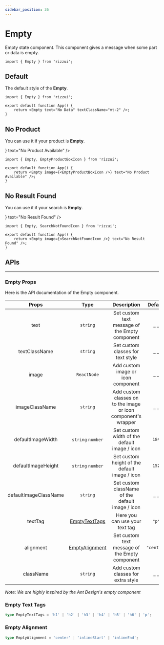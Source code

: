 ```yaml
---
sidebar_position: 36
---
```



# Empty

Empty state component. This component gives a message when some part or data is empty.

```tsx
import { Empty } from 'rizzui';
```

<div className="mb-28" />

## Default

The default style of the **Empty**.

<Paper>
	<Empty text="No Data" textClassName="mt-2" />
</Paper>

```tsx
import { Empty } from 'rizzui';

export default function App() {
	return <Empty text="No Data" textClassName="mt-2" />;
}
```

<div className="mb-16" />

## No Product

You can use it if your product is **Empty**.

<Paper>
	<Empty image={<EmptyProductBoxIcon />} text="No Product Available" />
</Paper>

```tsx
import { Empty, EmptyProductBoxIcon } from 'rizzui';

export default function App() {
	return <Empty image={<EmptyProductBoxIcon />} text="No Product Available" />;
}
```

<div className="mb-16" />

## No Result Found

You can use it if your search is **Empty**.

<Paper>
	<Empty image={<SearchNotFoundIcon />} text="No Result Found" />
</Paper>

```tsx
import { Empty, SearchNotFoundIcon } from 'rizzui';

export default function App() {
	return <Empty image={<SearchNotFoundIcon />} text="No Result Found" />;
}
```

<div className="mb-20" />

## APIs

<hr />

<div className="mb-10" />

### Empty Props

Here is the API documentation of the Empty component.

|         Props         |                Type                |                          Description                           |  Default   |
| :-------------------: | :--------------------------------: | :------------------------------------------------------------: | :--------: |
|         text          |              `string`              |         Set custom text message of the Empty component         |   \_ \_    |
|     textClassName     |              `string`              |               Set custom classes for text style                |   \_ \_    |
|         image         |            `ReactNode`             |               Add custom image or icon component               |   \_ \_    |
|    imageClassName     |              `string`              | Add custom classes on to the image or icon component's wrapper |   \_ \_    |
|   defaultImageWidth   |         `string` `number`          |          Set custom width of the default image / icon          |   `184`    |
|  defaultImageHeight   |         `string` `number`          |         Set custom height of the default image / icon          |   `152`    |
| defaultImageClassName |              `string`              |        Set custom className of the default image / icon        |   \_ \_    |
|        textTag        | [EmptyTextTags](#empty-text-tags)  |                 Here you can use your text tag                 |   `"p"`    |
|       alignment       | [EmptyAlignment](#empty-alignment) |         Set custom text message of the Empty component         | `"center"` |
|       className       |              `string`              |               Add custom classes for extra style               |   \_ \_    |

_*Note: We are highly inspired by the Ant Design's empty component*_

<div className="mb-10" />

### Empty Text Tags

```ts
type EmptyTextTags = 'h1' | 'h2' | 'h3' | 'h4' | 'h5' | 'h6' | 'p';
```

<div className="mb-10" />

### Empty Alignment

```ts
type EmptyAlignment = 'center' | 'inlineStart' | 'inlineEnd';
```

